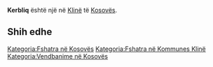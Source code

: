 {{Fshat në 
 | Emri                = Kerbliq
 | EmriAlt                = 
 | NAME_SHORT_FORM=      
 | NAME_GENERIC=      
 | NAME_SORT_NAME_RO=      KERBLIQ
 | FULL_NAME_RO = Kerbliq
 | FULL_NAME_ND_RO=Kerbliq
 | SORT_NAME_RG=KERBLIQ
 | FULL_NAME_RG=Kerbliq
 | FULL_NAME_ND_RG=Kerbliq
 | SRP_NAME_SHORT_FORM=      
 | SRP_NAME_GENERIC=      
 | SRP_NAME_SORT_NAME_RO=      
 | SRP_FULL_NAME_RO = 
 | SRP_FULL_NAME_ND_RO=
 | SRP_SORT_NAME_RG=
 | SRP_FULL_NAME_RG=
 | SRP_FULL_NAME_ND_RG=
 | Emri (Rasa dhanore) = 
 | Figura              = 
 | Shteti              = Kosovo
 | Komuna              = Klinë
 | Kodi postar         = 
 | Sipërfaqja          = 

 | Popullsia           = 

 | Regj. i popullsisë  = 
 | Dend. e popullsisë  = 
 | Faqja zyrtare       = 
 <!--- Koordinatat ----> 
 | Gjerësia            = 42.236111
 | Gjatësia            = 21.336111
 | Lartësia            = 
}}
'''Kerbliq''' është një [[]] në [[Klinë]] të [[Kosovës]].

<!-- == Gjeografia == -->
<!-- == Historia == -->
<!-- == Demografia == -->
== Shih edhe ==
{{Komuna Klinë}}
{{Kosovo-Administrata-Cung}}

[[Kategoria:Fshatra në Kosovës]]
[[Kategoria:Fshatra në Kommunes Klinë]]
[[Kategoria:Vendbanime në Kosovës]]